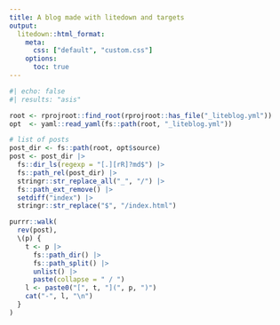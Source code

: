 ```yaml
---
title: A blog made with litedown and targets
output:
  litedown::html_format:
    meta:
      css: ["default", "custom.css"]
    options:
      toc: true
---
```


```r
#| echo: false
#| results: "asis"

root <- rprojroot::find_root(rprojroot::has_file("_liteblog.yml"))
opt  <- yaml::read_yaml(fs::path(root, "_liteblog.yml"))

# list of posts
post_dir <- fs::path(root, opt$source)
post <- post_dir |>
  fs::dir_ls(regexp = "[.][rR]?md$") |> 
  fs::path_rel(post_dir) |> 
  stringr::str_replace_all("_", "/") |> 
  fs::path_ext_remove() |> 
  setdiff("index") |> 
  stringr::str_replace("$", "/index.html") 

purrr::walk(
  rev(post), 
  \(p) {
    t <- p |> 
      fs::path_dir() |> 
      fs::path_split() |> 
      unlist() |> 
      paste(collapse = " / ")
    l <- paste0("[", t, "](", p, ")")
    cat("-", l, "\n")
  }
)
```

